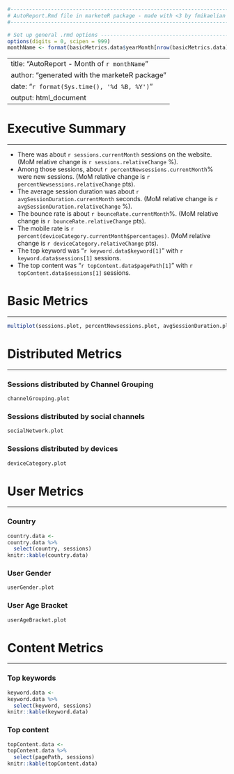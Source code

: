 ```r
#-------------------------------------------------------------------------------
# AutoReport.Rmd file in marketeR package - made with <3 by fmikaelian
#-------------------------------------------------------------------------------

# Set up general .rmd options --------------------------------------------------
options(digits = 0, scipen = 999)
monthName <- format(basicMetrics.data$yearMonth[nrow(basicMetrics.data)], '%B %Y')
```

---
title: "AutoReport - Month of `r monthName`"
author: "generated with the marketeR package"
date: "`r format(Sys.time(), '%d %B, %Y')`"
output: html_document
---

# Executive Summary
***

* There was about `r sessions.currentMonth` sessions on the website. (MoM relative change is `r sessions.relativeChange` %).
* Among those sessions, about `r percentNewsessions.currentMonth`% were new sessions. (MoM relative change is `r percentNewsessions.relativeChange` pts).
* The average session duration was about `r avgSessionDuration.currentMonth` seconds. (MoM relative change is `r avgSessionDuration.relativeChange` %).
* The bounce rate is about `r bounceRate.currentMonth`%. (MoM relative change is `r bounceRate.relativeChange` pts).
* The mobile rate is `r percent(deviceCategory.currentMonth$percentages)`. (MoM relative change is `r deviceCategory.relativeChange` pts).
* The top keyword was "`r keyword.data$keyword[1]`" with `r keyword.data$sessions[1]` sessions.
* The top content was "`r topContent.data$pagePath[1]`" with `r topContent.data$sessions[1]` sessions.

# Basic Metrics
***

```r
multiplot(sessions.plot, percentNewsessions.plot, avgSessionDuration.plot, bounceRate.plot, cols = 2)
```

# Distributed Metrics
***


### Sessions distributed by Channel Grouping
```r
channelGrouping.plot
```

### Sessions distributed by social channels
```r
socialNetwork.plot
```

### Sessions distributed by devices
```r
deviceCategory.plot
```

# User Metrics
***

### Country
```r
country.data <-
country.data %>%
  select(country, sessions)
knitr::kable(country.data)
```

### User Gender
```r
userGender.plot
```

### User Age Bracket
```r
userAgeBracket.plot
```

# Content Metrics
***

### Top keywords
```r
keyword.data <-
keyword.data %>%
  select(keyword, sessions)
knitr::kable(keyword.data)
```

### Top content
```r
topContent.data <-
topContent.data %>%
  select(pagePath, sessions)
knitr::kable(topContent.data)
```

